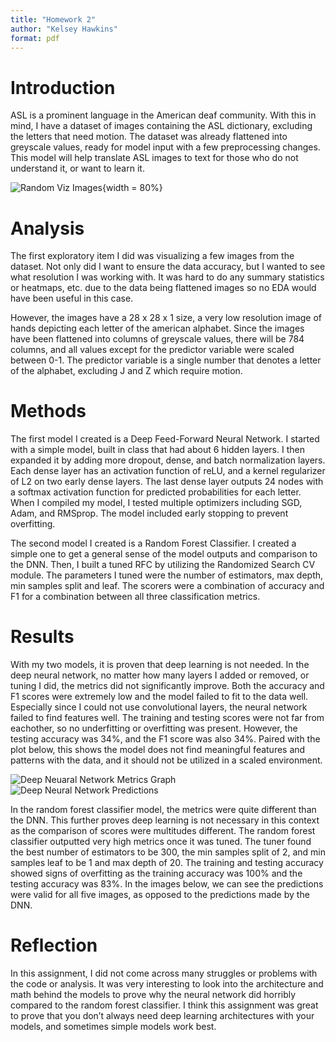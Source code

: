 ```yaml
---
title: "Homework 2"
author: "Kelsey Hawkins"
format: pdf
---
```

# Introduction
ASL is a prominent language in the American deaf community. With this in mind, I have a dataset of images containing the ASL dictionary, excluding the letters that need motion. The dataset was already flattened into greyscale values, ready for model input with a few preprocessing changes. This model will help translate ASL images to text for those who do not understand it, or want to learn it. 

![Random Viz Images](/Users/kelseyhawkins/Desktop/CPSC_Courses/CPSC_393/CPSC393/HW2/random_image_explore.png){width = 80%}

# Analysis 
The first exploratory item I did was visualizing a few images from the dataset. Not only did I want to ensure the data accuracy, but I wanted to see what resolution I was working with. It was hard to do any summary statistics or heatmaps, etc. due to the data being flattened images so no EDA would have been useful in this case.

However, the images have a 28 x 28 x 1 size, a very low resolution image of hands depicting each letter of the american alphabet. Since the images have been flattened into columns of greyscale values, there will be 784 columns, and all values except for the predictor variable were scaled between 0-1. The predictor variable is a single number that denotes a letter of the alphabet, excluding J and Z which require motion. 

# Methods
The first model I created is a Deep Feed-Forward Neural Network. I started with a simple model, built in class that had about 6 hidden layers. I then expanded it by adding more dropout, dense, and batch normalization layers. Each dense layer has an activation function of reLU, and a kernel regularizer of L2 on two early dense layers. The last dense layer outputs 24 nodes with a softmax activation function for predicted probabilities for each letter. When I compiled my model, I tested multiple optimizers including SGD, Adam, and RMSprop. The model included early stopping to prevent overfitting. 

The second model I created is a Random Forest Classifier. I created a simple one to get a general sense of the model outputs and comparison to the DNN. Then, I built a tuned RFC by utilizing the Randomized Search CV module. The parameters I tuned were the number of estimators, max depth, min samples split and leaf. The scorers were a combination of accuracy and F1 for a combination between all three classification metrics. 

# Results
With my two models, it is proven that deep learning is not needed. In the deep neural network, no matter how many layers I added or removed, or tuning I did, the metrics did not significantly improve. Both the accuracy and F1 scores were extremely low and the model failed to fit to the data well. Especially since I could not use convolutional layers, the neural network failed to find features well. The training and testing scores were not far from eachother, so no underfitting or overfitting was present. However, the testing accuracy was 34%, and the F1 score was also 34%. Paired with the plot below, this shows the model does not find meaningful features and patterns with the data, and it should not be utilized in a scaled environment. 

![Deep Neuaral Network Metrics Graph](/Users/kelseyhawkins/Desktop/CPSC_Courses/CPSC_393/CPSC393/HW2/DNN_graph_output.png)
![Deep Neural Network Predictions](/Users/kelseyhawkins/Desktop/CPSC_Courses/CPSC_393/CPSC393/HW2/DNN_image_pred.png)

In the random forest classifier model, the metrics were quite different than the DNN. This further proves deep learning is not necessary in this context as the comparison of scores were multitudes different. The random forest classifier outputted very high metrics once it was tuned. The tuner found the best number of estimators to be 300, the min samples split of 2, and min samples leaf to be 1 and max depth of 20. The training and testing accuracy showed signs of overfitting as the training accuracy was 100% and the testing accuracy was 83%. In the images below, we can see the predictions were valid for all five images, as opposed to the predictions made by the DNN. 



# Reflection
In this assignment, I did not come across many struggles or problems with the code or analysis. It was very interesting to look into the architecture and math behind the models to prove why the neural network did horribly compared to the random forest classifier. I think this assignment was great to prove that you don't always need deep learning architectures with your models, and sometimes simple models work best. 